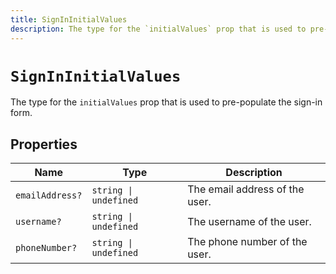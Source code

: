 ```yaml
---
title: SignInInitialValues
description: The type for the `initialValues` prop that is used to pre-populate the sign-in form.
---
```


# `SignInInitialValues`

The type for the `initialValues` prop that is used to pre-populate the sign-in form.

## Properties

| Name | Type | Description |
| - | - | - |
| `emailAddress?` | `string \| undefined` | The email address of the user. |
| `username?` | `string \| undefined` | The username of the user. |
| `phoneNumber?` | `string \| undefined` | The phone number of the user. |
